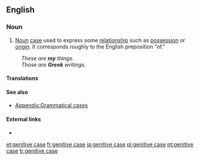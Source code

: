 ==English==

===Noun===
{{examples-right|examples={{term||John's milk}} — {{term||John's}} is in the genitive (and in the [[possessive case|possessive]]) case.<p>{{term||glass of milk}} — {{term||milk}} is in the genitive (but not the possessive) case.}}
{{en-noun|sg=[[genitive]] [[case]]}}

# {{grammar}} [[noun|Noun]] [[case]] used to express some [[relationship]] such as [[possession]] or [[origin]]. It corresponds roughly to the English preposition "of."

:''These are '''my''' things.''
:''Those are '''Greek''' writings.''

====Translations====
{{trans-see|genitive}}

====See also====
* [[Appendix:Grammatical cases]]

====External links====
* {{pedia}}

[[et:genitive case]]
[[fr:genitive case]]
[[ja:genitive case]]
[[pl:genitive case]]
[[pt:genitive case]]
[[tr:genitive case]]